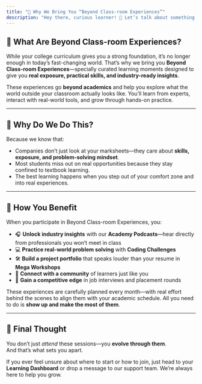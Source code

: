 ```yaml
---
title: "🌟 Why We Bring You “Beyond Class-room Experiences”"
description: "Hey there, curious learner! 👋 Let’s talk about something that goes beyond lectures, assignments, and exams—something that truly prepares you for the real world."
---
```


## **📌 What Are Beyond Class-room Experiences?**

While your college curriculum gives you a strong foundation, it’s no longer enough in today’s fast-changing world. That’s why we bring you **Beyond Class-room Experiences**—specially curated learning moments designed to give you **real exposure, practical skills, and industry-ready insights**.

These experiences go **beyond academics** and help you explore what the world outside your classroom actually looks like. You’ll learn from experts, interact with real-world tools, and grow through hands-on practice.

---

## **🧠 Why Do We Do This?**

Because we know that:

- Companies don’t just look at your marksheets—they care about **skills, exposure, and problem-solving mindset**.
- Most students miss out on real opportunities because they stay confined to textbook learning.
- The best learning happens when you step out of your comfort zone and into real experiences.

---

## **🌱 How You Benefit**

When you participate in Beyond Class-room Experiences, you:

- 🎧 **Unlock industry insights** with our **Academy Podcasts**—hear directly from professionals you won’t meet in class
- 💻 **Practice real-world problem solving** with **Coding Challenges**
- 🛠️ **Build a project portfolio** that speaks louder than your resume in **Mega Workshops**
- 💬 **Connect with a community** of learners just like you
- 🎯 **Gain a competitive edge** in job interviews and placement rounds

These experiences are carefully planned every month—with real effort behind the scenes to align them with your academic schedule. All you need to do is **show up and make the most of them**.

---

## **🎯 Final Thought**

You don’t just _attend_ these sessions—you **evolve through them**.\
 And that’s what sets you apart.

If you ever feel unsure about where to start or how to join, just head to your **Learning Dashboard** or drop a message to our support team. We’re always here to help you grow.